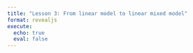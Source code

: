 ```yaml
---
title: "Lesson 3: From linear model to linear mixed model"
format: revealjs
execute:
  echo: true
  eval: false
---
```

